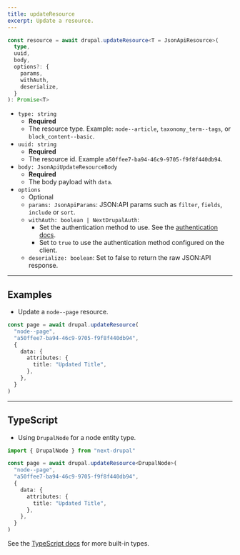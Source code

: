 ```yaml
---
title: updateResource
excerpt: Update a resource.
---
```


```ts
const resource = await drupal.updateResource<T = JsonApiResource>(
  type,
  uuid,
  body,
  options?: {
    params,
    withAuth,
    deserialize,
  }
): Promise<T>
```

- `type: string`
  - **Required**
  - The resource type. Example: `node--article`, `taxonomy_term--tags`, or `block_content--basic`.
- `uuid: string`
  - **Required**
  - The resource id. Example `a50ffee7-ba94-46c9-9705-f9f8f440db94`.
- `body: JsonApiUpdateResourceBody`
  - **Required**
  - The body payload with `data`.
- `options`
  - Optional
  - `params: JsonApiParams`: JSON:API params such as `filter`, `fields`, `include` or `sort`.
  - `withAuth: boolean | NextDrupalAuth`:
    - Set the authentication method to use. See the [authentication docs](/docs/authentication).
    - Set to `true` to use the authentication method configured on the client.
  - `deserialize: boolean`: Set to false to return the raw JSON:API response.

---

## Examples

- Update a `node--page` resource.

```ts
const page = await drupal.updateResource(
  "node--page",
  "a50ffee7-ba94-46c9-9705-f9f8f440db94",
  {
    data: {
      attributes: {
        title: "Updated Title",
      },
    },
  }
)
```

---

## TypeScript

- Using `DrupalNode` for a node entity type.

```ts
import { DrupalNode } from "next-drupal"

const page = await drupal.updateResource<DrupalNode>(
  "node--page",
  "a50ffee7-ba94-46c9-9705-f9f8f440db94",
  {
    data: {
      attributes: {
        title: "Updated Title",
      },
    },
  }
)
```

See the [TypeScript docs](/docs/typescript) for more built-in types.
